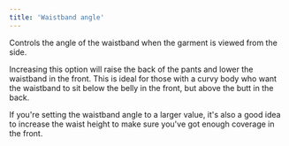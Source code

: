 ```yaml
---
title: 'Waistband angle'
---
```


Controls the angle of the waistband when the garment is viewed from the side.

Increasing this option will raise the back of the pants and lower the waistband in the front.
This is ideal for those with a curvy body who want the waistband to sit below the belly in the front, but above the butt in the back.

If you're setting the waistband angle to a larger value, it's also a good idea to increase the waist height to make sure you've got enough coverage in the front.

